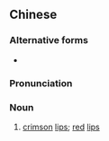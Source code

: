 {{also|絳唇|绛唇|绛脣}}
==Chinese==
{{zh-forms|s=绛唇|t2=絳唇}}

===Alternative forms===
* {{qualifier|nonstandard|simplified}} {{zh-l|绛脣}}

===Pronunciation===
{{zh-pron
|m=jiàngchún
|c=gong3 seon4
|cat=n
}}

===Noun===
{{zh-noun}}

# {{lb|zh|archaic}} [[crimson]] [[lip]]s; [[red]] [[lip]]s
